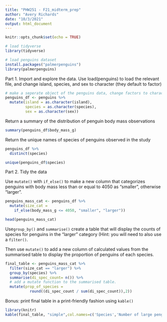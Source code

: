 ```yaml
---
title: "PHW251 - F21_midterm_prep"
author: "Avery Richards"
date: "10/3/2021"
output: html_document
---
```


```r
knitr::opts_chunk$set(echo = TRUE)

```


```r
# load tidyverse
library(tidyverse)

# load penguins dataset
install.packages("palmerpenguins")
library(palmerpenguins)

```

Part 1. Import and explore the data. Use load(penguins) to load the relevant file, and change island, species, and sex to character (they default to factor)

```r
# make a seperate object of the penguins data, change factors to character format, like stringsAsFactors = FALSE
penguins_df <- penguins %>%  
  mutate(island = as.character(island),
         species = as.character(species),
         sex = as.character(sex)) 

```

Return a summary of the distribution of penguin body mass observations

```r

summary(penguins_df$body_mass_g)

```

Return the unique names of species of penguins observed in the study
```r

penguins_df %>% 
  distinct(species)

unique(penguins_df$species)

```

Part 2. Tidy the data

Use `mutate()` with `if_else()` to make a new column that categorizes penguins with body mass less than or equal to 4050 as "smaller", otherwise "larger".  
```r

penguins_mass_cat <- penguins_df %>% 
  mutate(size_cat = 
    if_else(body_mass_g <= 4050, "smaller", "larger")) 

head(penguins_mass_cat)
```


Use`group_by()` and `summarise()` create a table that will display the counts of species for penguins in the "larger" category (Hint: you will need to also use a `filter()`. 

Then use `mutate()` to add a new column of calculated values from the summarised table to display the proportion of penguins of each species.


```r

final_table <- penguins_mass_cat %>% 
  filter(size_cat == "larger") %>% 
  group_by(species) %>% 
  summarise(di_spec_count= n()) %>% 
  # add a mutate function to the summarised table. 
  mutate(prop_of_species = 
           round((di_spec_count / sum(di_spec_count)),2))


```


Bonus: print final table in a print-friendly fashion using `kable()`
```r
library(knitr)
kable(final_table, "simple",col.names=c('Species','Number of large penguins','Percent of all large penguins'))
```


